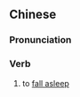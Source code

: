 ==Chinese==
{{zh-forms}}

===Pronunciation===
{{zh-pron
|m=chéngmián
|cat=v
}}

===Verb===
{{zh-verb}}

# to [[fall asleep]] {{attention|zh|literary?}}